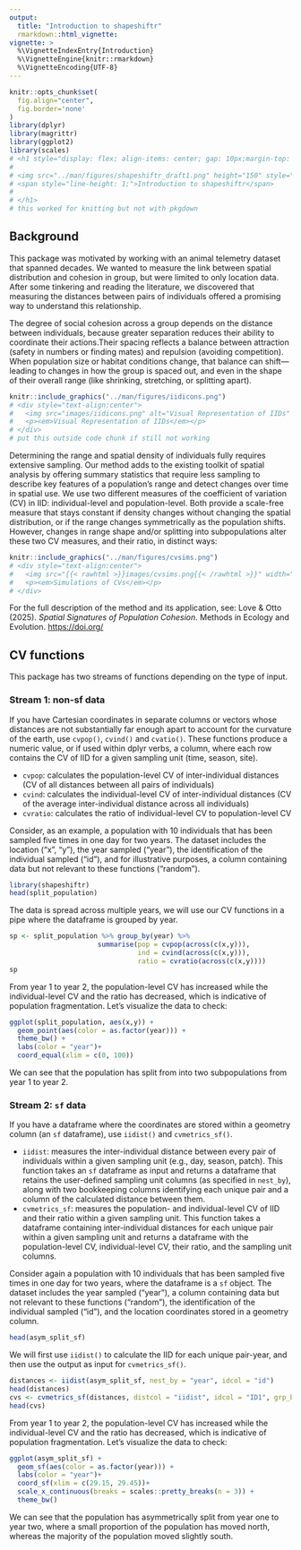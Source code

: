 ```yaml
---
output: 
  title: "Introduction to shapeshiftr"
  rmarkdown::html_vignette:
vignette: >
  %\VignetteIndexEntry{Introduction}
  %\VignetteEngine{knitr::rmarkdown}
  %\VignetteEncoding{UTF-8}
---
```


```r
knitr::opts_chunk$set(
  fig.align="center",
  fig.border='none'
)
library(dplyr)
library(magrittr)
library(ggplot2)
library(scales)
# <h1 style="display: flex; align-items: center; gap: 10px;margin-top: 0;">
# 
# <img src="../man/figures/shapeshiftr_draft1.png" height="150" style="vertical-align: middle;" />
# <span style="line-height: 1;">Introduction to shapeshiftr</span>
# 
# </h1> 
# this worked for knitting but not with pkgdown
```

<style>
    img {
        border: 0;
    }
</style>

## Background

This package was motivated by working with an animal telemetry dataset
that spanned decades. We wanted to measure the link between spatial
distribution and cohesion in group, but were limited to only location
data. After some tinkering and reading the literature, we discovered
that measuring the distances between pairs of individuals offered a
promising way to understand this relationship.

The degree of social cohesion across a group depends on the distance
between individuals, because greater separation reduces their ability to
coordinate their actions.Their spacing reflects a balance between
attraction (safety in numbers or finding mates) and repulsion (avoiding
competition). When population size or habitat conditions change, that
balance can shift—leading to changes in how the group is spaced out, and
even in the shape of their overall range (like shrinking, stretching, or
splitting apart).

```r
knitr::include_graphics("../man/figures/iidicons.png")
# <div style="text-align:center">
#   <img src="images/iidicons.png" alt="Visual Representation of IIDs" width="30%">
#   <p><em>Visual Representation of IIDs</em></p>
# </div>
# put this outside code chunk if still not working

```

Determining the range and spatial density of individuals fully requires
extensive sampling. Our method adds to the existing toolkit of spatial
analysis by offering summary statistics that require less sampling to
describe key features of a population's range and detect changes over
time in spatial use. We use two different measures of the coefficient of
variation (CV) in IID: individual-level and population-level. Both
provide a scale-free measure that stays constant if density changes
without changing the spatial distribution, or if the range changes
symmetrically as the population shifts. However, changes in range shape
and/or splitting into subpopulations alter these two CV measures, and
their ratio, in distinct ways:

```r
knitr::include_graphics("../man/figures/cvsims.png")
# <div style="text-align:center">
#   <img src="{{< rawhtml >}}images/cvsims.png{{< /rawhtml >}}" width="30%">
#   <p><em>Simulations of CVs</em></p>
# </div>

```

For the full description of the method and its application, see: Love &
Otto (2025). *Spatial Signatures of Population Cohesion*. Methods in
Ecology and Evolution. <https://doi.org/>

## CV functions

This package has two streams of functions depending on the type of
input.

### Stream 1: non-sf data

If you have Cartesian coordinates in separate columns or vectors whose
distances are not substantially far enough apart to account for the
curvature of the earth, use `cvpop()`, `cvind()` and `cvatio()`. These
functions produce a numeric value, or if used within dplyr verbs, a
column, where each row contains the CV of IID for a given sampling unit
(time, season, site).

-   `cvpop`: calculates the population-level CV of inter-individual
    distances (CV of all distances between all pairs of individuals)
-   `cvind`: calculates the individual-level CV of inter-individual
    distances (CV of the average inter-individual distance across all
    individuals)
-   `cvratio`: calculates the ratio of individual-level CV to
    population-level CV

Consider, as an example, a population with 10 individuals that has been
sampled five times in one day for two years. The dataset includes the
location ("x", "y"), the year sampled ("year"), the identification of
the individual sampled ("id"), and for illustrative purposes, a column
containing data but not relevant to these functions ("random").

```r
library(shapeshiftr)
head(split_population)
```

The data is spread across multiple years, we will use our CV functions
in a pipe where the dataframe is grouped by year.

```r
sp <- split_population %>% group_by(year) %>% 
                      summarise(pop = cvpop(across(c(x,y))), 
                                ind = cvind(across(c(x,y))), 
                                ratio = cvratio(across(c(x,y)))) 
sp
```

From year 1 to year 2, the population-level CV has increased while the
individual-level CV and the ratio has decreased, which is indicative of
population fragmentation. Let's visualize the data to check:

```r
ggplot(split_population, aes(x,y)) +
  geom_point(aes(color = as.factor(year))) +
  theme_bw() +
  labs(color = "year")+
  coord_equal(xlim = c(0, 100))
```

We can see that the population has split from into two subpopulations
from year 1 to year 2.

### Stream 2: `sf` data

If you have a dataframe where the coordinates are stored within a
geometry column (an `sf` dataframe), use `iidist()` and
`cvmetrics_sf()`.

-   `iidist`: measures the inter-individual distance between every pair
    of individuals within a given sampling unit (e.g., day, season,
    patch). This function takes an `sf` dataframe as input and returns a
    dataframe that retains the user-defined sampling unit columns (as
    specified in `nest_by`), along with two bookkeeping columns
    identifying each unique pair and a column of the calculated distance
    between them.
-   `cvmetrics_sf`: measures the population- and individual-level CV of
    IID and their ratio within a given sampling unit. This function
    takes a dataframe containing inter-individual distances for each
    unique pair within a given sampling unit and returns a dataframe
    with the population-level CV, individual-level CV, their ratio, and
    the sampling unit columns.

Consider again a population with 10 individuals that has been sampled
five times in one day for two years, where the dataframe is a `sf`
object. The dataset includes the year sampled ("year"), a column
containing data but not relevant to these functions ("random"), the
identification of the individual sampled ("id"), and the location
coordinates stored in a geometry column.

```r
head(asym_split_sf)
```

We will first use `iidist()` to calculate the IID for each unique
pair-year, and then use the output as input for `cvmetrics_sf()`.

```r
distances <- iidist(asym_split_sf, nest_by = "year", idcol = "id")
head(distances)
cvs <- cvmetrics_sf(distances, distcol = "iidist", idcol = "ID1", grp_by = "year")
head(cvs)
```

From year 1 to year 2, the population-level CV has increased while the
individual-level CV and the ratio has decreased, which is indicative of
population fragmentation. Let's visualize the data to check:

```r
ggplot(asym_split_sf) +
  geom_sf(aes(color = as.factor(year))) +
  labs(color = "year")+
  coord_sf(xlim = c(29.15, 29.45))+
  scale_x_continuous(breaks = scales::pretty_breaks(n = 3)) +
  theme_bw()
```

We can see that the population has asymmetrically split from year one to
year two, where a small proportion of the population has moved north,
whereas the majority of the population moved slightly south.
